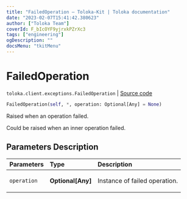 ```yaml
---
title: "FailedOperation — Toloka-Kit | Toloka documentation"
date: "2023-02-07T15:41:42.380623"
author: ["Toloka Team"]
coverId: F_bIcOYF9yjrxkPZrXc3
tags: ["engineering"]
ogDescription: ""
docsMenu: "tkitMenu"
---
```


# FailedOperation
`toloka.client.exceptions.FailedOperation` | [Source code](https://github.com/Toloka/toloka-kit/blob/v1.1.3/src/client/exceptions.py#L40)

```python
FailedOperation(self, *, operation: Optional[Any] = None)
```

Raised when an operation failed.

Could be raised when an inner operation failed.

## Parameters Description

| Parameters | Type | Description |
| :----------| :----| :-----------|
`operation`|**Optional\[Any\]**|<p>Instance of failed operation.</p>